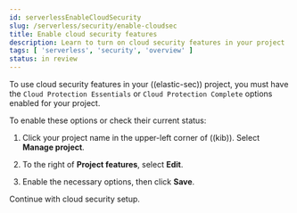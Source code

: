 ```yaml
---
id: serverlessEnableCloudSecurity
slug: /serverless/security/enable-cloudsec
title: Enable cloud security features
description: Learn to turn on cloud security features in your project
tags: [ 'serverless', 'security', 'overview' ]
status: in review
---
```


To use cloud security features in your ((elastic-sec)) project, you must have the `Cloud Protection Essentials` or `Cloud Protection Complete` options enabled for your project.

To enable these options or check their current status:

1. Click your project name in the upper-left corner of ((kib)). Select **Manage project**.

<DocImage size="l" url="../images/cloud-security-enable/manage-project.png" alt="The project menu with the manage project button highlighted" />

2. To the right of **Project features**, select **Edit**. 

<DocImage size="xl" url="../images/cloud-security-enable/project-features-edit.png" alt="The project menu with the manage project button highlighted" />

3. Enable the necessary options, then click **Save**. 

Continue with cloud security setup.